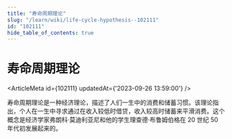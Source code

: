 ```yaml
---
title: "寿命周期理论"
slug: "/learn/wiki/life-cycle-hypothesis--102111"
id: "102111"
hide_table_of_contents: true
---
```



# 寿命周期理论

<ArticleMeta id={102111} updatedAt={'2023-09-26 13:59:00'} />
<div className='border-solid border-b border-t-0 my-4 border-[var(--ifm-color-gray-300)]' />

寿命周期理论是一种经济理论，描述了人们一生中的消费和储蓄习惯。该理论指出，个人在一生中寻求通过在收入较低时借贷，收入较高时储蓄来平滑消费。这个概念是经济学家弗朗科·莫迪利亚尼和他的学生理查德·布鲁姆伯格在 20 世纪 50 年代初发展起来的。
